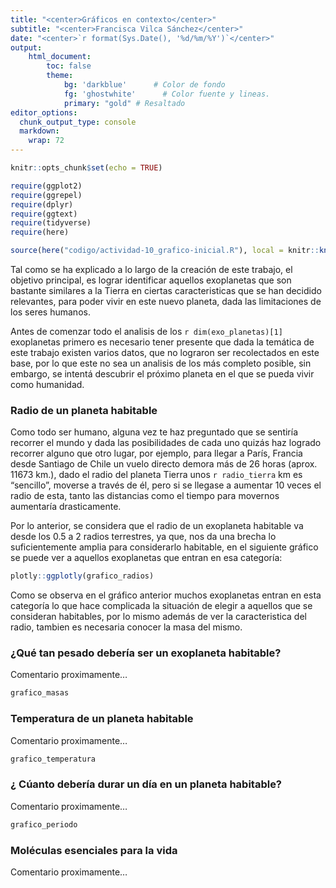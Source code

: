 ```yaml
---
title: "<center>Gráficos en contexto</center>"
subtitle: "<center>Francisca Vilca Sánchez</center>"
date: "<center>`r format(Sys.Date(), '%d/%m/%Y')`</center>"
output: 
    html_document:
        toc: false
        theme:
            bg: 'darkblue'      # Color de fondo
            fg: 'ghostwhite'      # Color fuente y lineas.
            primary: "gold" # Resaltado
editor_options: 
  chunk_output_type: console
  markdown: 
    wrap: 72
---
```


```r
knitr::opts_chunk$set(echo = TRUE)

require(ggplot2)
require(ggrepel)
require(dplyr)
require(ggtext)
require(tidyverse)
require(here)
```

```r
source(here("codigo/actividad-10_grafico-inicial.R"), local = knitr::knit_global())
```


Tal como se ha explicado a lo largo de la creación de este trabajo, el objetivo principal, es lograr identificar aquellos exoplanetas que son bastante similares a la Tierra en ciertas caracteristicas que se han decidido relevantes, para poder vivir en este nuevo planeta, dada las limitaciones de los seres humanos.

Antes de comenzar todo el analisis de los `r dim(exo_planetas)[1]` exoplanetas primero es necesario tener presente que dada la temática de este trabajo existen varios datos, que no lograron ser recolectados en este base, por lo que este no sea un analisis de los más completo posible, sin embargo, se intentá descubrir el próximo planeta en el que se pueda vivir como humanidad.

### Radio de un planeta habitable

Como todo ser humano, alguna vez te haz preguntado que se sentiría recorrer el mundo y dada las posibilidades de cada uno quizás haz logrado recorrer alguno que otro lugar, por ejemplo, para llegar a París, Francia  desde Santiago de Chile un vuelo directo demora más de 26 horas (aprox. 11673 km.), dado el radio del planeta Tierra unos `r radio_tierra` km es "sencillo", moverse a través de él, pero si se llegase a aumentar 10 veces el radio de esta, tanto las distancias como el tiempo para movernos aumentaría drasticamente.

Por lo anterior, se considera que el radio de un exoplaneta habitable va desde los $0.5$ a $2$ radios terrestres, ya que, nos da una brecha lo suficientemente amplia para considerarlo habitable, en el siguiente gráfico se puede ver a aquellos exoplanetas que entran en esa categoría:  

```r

plotly::ggplotly(grafico_radios)

```

Como se observa en el gráfico anterior muchos exoplanetas entran en esta categoría lo que hace complicada la situación de elegir a aquellos que se consideran habitables, por lo mismo además de ver la caracteristica del radio, tambien es necesaria conocer la masa del mismo.


### ¿Qué tan pesado debería ser un exoplaneta habitable?

Comentario proximamente...

```r

grafico_masas

```

### Temperatura de un planeta habitable

Comentario proximamente...

```r
grafico_temperatura
```

### ¿ Cúanto debería durar un día en un planeta habitable?

Comentario proximamente...

```r
grafico_periodo
```

### Moléculas esenciales para la vida

Comentario proximamente...

